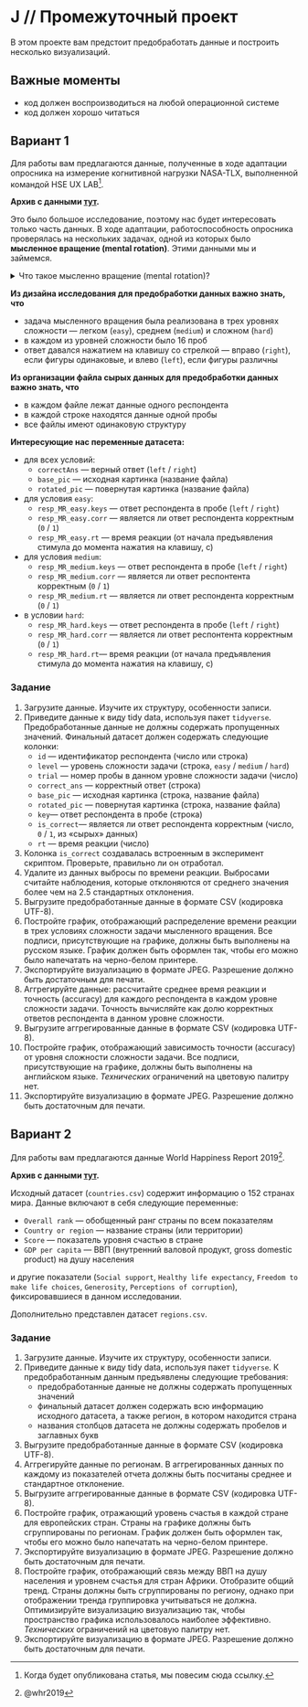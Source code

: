 # J // Промежуточный проект {#j .unnumbered}

```{=html}
<!--
REPLACE ALL hw1 TO hw<n> WITH MATCH CASE
-->
```
В этом проекте вам предстоит предобработать данные и построить несколько визуализаций.


## Важные моменты

* код должен воспроизводиться на любой операционной системе
* код должен хорошо читаться





## Вариант 1 {#j_1}

Для работы вам предлагаются данные, полученные в ходе адаптации опросника на измерение когнитивной нагрузки NASA-TLX, выполненной командой HSE UX LAB[^ref_nasa_tlx].

[^ref_nasa_tlx]: Когда будет опубликована статья, мы повесим сюда ссылку.

**Архив с данными [тут](https://drive.google.com/uc?export=download&id=1dr2RvXTUdyhP_1YGoiQ-VR4FaU5tZ1x7).**

Это было большое исследование, поэтому нас будет интересовать только часть данных. В ходе адаптации, работоспособность опросника проверялась на нескольких задачах, одной из которых было **мысленное вращение (mental rotation)**. Этими данными мы и займемся.

<details>
<summary>Что такое мысленно вращение (mental rotation)?</summary>

Человеку предъявляются две фигуры. Задача испытуемого заключается в том, чтобы определить, являются ли фигуры одинаковыми с точностью до поворота или две фигуры различны. Иллюстрация представлена ниже.

<center>
<figure>
<img src="pics/mr-shepard.png">
<figcaption>Иллюстрация из @Shepard1971. A и B --- одинаковые фигуры, C --- разные фигуры.</figcaption>
</figure>
</center>

Подробно можно почитать в @Shepard1971.

</details>

**Из дизайна исследования для предобработки данных важно знать, что**

* задача мысленного вращения была реализована в трех уровнях сложности --- легком (`easy`), среднем (`medium`) и сложном (`hard`)
* в каждом из уровней сложности было 16 проб
* ответ давался нажатием на клавишу со стрелкой --- вправо (`right`), если фигуры одинаковые, и влево (`left`), если фигуры различны

**Из организации файла сырых данных для предобработки данных важно знать, что**

* в каждом файле лежат данные одного респондента
* в каждой строке находятся данные одной пробы
* все файлы имеют одинаковую структуру

**Интересующие нас переменные датасета:**

* для всех условий:
    * `correctAns` --- верный ответ (`left` / `right`)
    * `base_pic` --- исходная картинка (название файла)
    * `rotated_pic` --- повернутая картинка (название файла)
* для условия `easy`:
    * `resp_MR_easy.keys` --- ответ респондента в пробе (`left` / `right`)
    * `resp_MR_easy.corr` --- является ли ответ респондента корректным (`0` / `1`)
    * `resp_MR_easy.rt` --- время реакции (от начала предъявления стимула до момента нажатия на клавишу, с)
* для условия `medium`:
    * `resp_MR_medium.keys` --- ответ респондента в пробе (`left` / `right`)
    * `resp_MR_medium.corr` --- является ли ответ респонтента корректным (`0` / `1`)
    * `resp_MR_medium.rt` --- является ли ответ респондента корректным (`0` / `1`)
* в условии `hard`:
    * `resp_MR_hard.keys` --- ответ респондента в пробе (`left` / `right`)
    * `resp_MR_hard.corr` --- является ли ответ респонтента корректным (`0` / `1`)
    * `resp_MR_hard.rt`--- время реакции (от начала предъявления стимула до момента нажатия на клавишу, с)



### Задание

1. Загрузите данные. Изучите их структуру, особенности записи.
1. Приведите данные к виду tidy data, используя пакет `tidyverse`. Предобработанные данные не должны содержать пропущенных значений. Финальный датасет должен содержать следующие колонки:
    * `id` --- идентификатор респондента (число или строка)
    * `level` --- уровень сложности задачи (строка, `easy` / `medium` / `hard`)
    * `trial` --- номер пробы в данном уровне сложности задачи (число)
    * `correct_ans` --- корректный ответ (строка)
    * `base_pic` --- исходная картинка (строка, название файла)
    * `rotated_pic` --- повернутая картинка (строка, название файла)
    * `key`--- ответ респондента в пробе (строка)
    * `is_correct`--- является ли ответ респондента корректным (число, `0` / `1`, из «сырых» данных)
    * `rt` --- время реакции (число)
1. Колонка `is_correct` создавалась встроенным в эксперимент скриптом. Проверьте, правильно ли он отработал.
1. Удалите из данных выбросы по времени реакции. Выбросами считайте наблюдения, которые отклоняются от среднего значения более чем на 2.5 стандартных отклонения.
1. Выгрузите предобработанные данные в формате CSV (кодировка UTF-8).
1. Постройте график, отображающий распределение времени реакции в трех условиях сложности задачи мысленного вращения. Все подписи, присутствующие на графике, должны быть выполнены на русском языке. График должен быть оформлен так, чтобы его можно было напечатать на черно-белом принтере.
1. Экспортируйте визуализацию в формате JPEG. Разрешение должно быть достаточным для печати.
1. Аггрегируйте данные: рассчитайте среднее время реакции и точность (accuracy) для каждого респондента в каждом уровне сложности задачи. Точность вычисляйте как долю корректных ответов респондента в данном уровне сложности.
1. Выгрузите аггрегированные данные в формате CSV (кодировка UTF-8).
1. Постройте график, отображающий зависимость точности (accuracy) от уровня сложности сложности задачи. Все подписи, присутствующие на графике, должны быть выполнены на английском языке. *Технических* ограничений на цветовую палитру нет.
1. Экспортируйте визуализацию в формате JPEG. Разрешение должно быть достаточным для печати. 





## Вариант 2 {#j_2}

Для работы вам предлагаются данные World Happiness Report 2019[^whr2019].

[^whr2019]: @whr2019

**Архив с данными [тут](https://drive.google.com/uc?export=download&id=1kb30E6iFKnejP-UQS4yGpn2Yo1K6y6Eq).**

Исходный датасет (`countries.csv`) содержит информацию о 152 странах мира. Данные включают в себя следующие переменные:

* `Overall rank` --- обобщенный ранг страны по всем показателям
* `Country or region` --- название страны (или территории)
* `Score` --- показатель уровня счастью в стране
* `GDP per capita` --- ВВП (внутренний валовой продукт, gross domestic product) на душу населения

и другие показатели (`Social support`, `Healthy life expectancy`, `Freedom to make life choices`, `Generosity`, `Perceptions of corruption`), фиксировавшиеся в данном исследовании.

Дополнительно представлен датасет `regions.csv`.



### Задание

1. Загрузите данные. Изучите их структуру, особенности записи.
1. Приведите данные к виду tidy data, используя пакет `tidyverse`. К предобработанным данным предъявлены следующие требования:
    * предобработанные данные не должны содержать пропущенных значений
    * финальный датасет должен содержать всю информацию исходного датасета, а также регион, в котором находится страна
    * названия столбцов датасета не должны содержать пробелов и заглавных букв
1. Выгрузите предобработанные данные в формате CSV (кодировка UTF-8).
1. Аггрегируйте данные по регионам. В аггрегированных данных по каждому из показателей отчета должны быть посчитаны среднее и стандартное отклонение.
1. Выгрузите аггрегированные данные в формате CSV (кодировка UTF-8).
1. Постройте график, отражающий уровень счастья в каждой стране для европейских стран. Страны на графике должны быть сгруппированы по регионам. График должен быть оформлен так, чтобы его можно было напечатать на черно-белом принтере.
1. Экспортируйте визуализацию в формате JPEG. Разрешение должно быть достаточным для печати.
1. Постройте график, отображающий связь между ВВП на душу населения и уровнем счастья для стран Африки.  Отобразите общий тренд. Страны должны быть сгруппированы по региону, однако при отображении тренда группировка учитываться не должна. Оптимизируйте визуализацию визуализацию так, чтобы пространство графика использовалось наиболее эффективно. *Технических* ограничений на цветовую палитру нет.
1. Экспортируйте визуализацию в формате JPEG. Разрешение должно быть достаточным для печати. 
